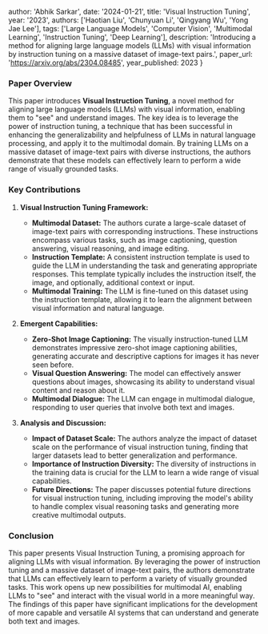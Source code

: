
  author: 'Abhik Sarkar',
  date: '2024-01-21',
  title: 'Visual Instruction Tuning',
  year: '2023',
  authors: ['Haotian Liu', 'Chunyuan Li',  'Qingyang Wu', 'Yong Jae Lee'],
  tags: ['Large Language Models', 'Computer Vision', 'Multimodal Learning', 'Instruction Tuning', 'Deep Learning'],
  description: 'Introducing a method for aligning large language models (LLMs) with visual information by instruction tuning on a massive dataset of image-text pairs.',
  paper_url: 'https://arxiv.org/abs/2304.08485',
  year_published: 2023
}



### Paper Overview

This paper introduces **Visual Instruction Tuning**, a novel method for aligning large language models (LLMs) with visual information, enabling them to "see" and understand images. The key idea is to leverage the power of instruction tuning, a technique that has been successful in enhancing the generalizability and helpfulness of LLMs in natural language processing, and apply it to the multimodal domain. By training LLMs on a massive dataset of image-text pairs with diverse instructions, the authors demonstrate that these models can effectively learn to perform a wide range of visually grounded tasks.

### Key Contributions

1. **Visual Instruction Tuning Framework:**
   - **Multimodal Dataset:** The authors curate a large-scale dataset of image-text pairs with corresponding instructions. These instructions encompass various tasks, such as image captioning, question answering, visual reasoning, and image editing.
   - **Instruction Template:** A consistent instruction template is used to guide the LLM in understanding the task and generating appropriate responses. This template typically includes the instruction itself, the image, and optionally, additional context or input.
   - **Multimodal Training:** The LLM is fine-tuned on this dataset using the instruction template, allowing it to learn the alignment between visual information and natural language.

2. **Emergent Capabilities:**
   - **Zero-Shot Image Captioning:** The visually instruction-tuned LLM demonstrates impressive zero-shot image captioning abilities, generating accurate and descriptive captions for images it has never seen before.
   - **Visual Question Answering:** The model can effectively answer questions about images, showcasing its ability to understand visual content and reason about it.
   - **Multimodal Dialogue:** The LLM can engage in multimodal dialogue, responding to user queries that involve both text and images.

3. **Analysis and Discussion:**
   - **Impact of Dataset Scale:** The authors analyze the impact of dataset scale on the performance of visual instruction tuning, finding that larger datasets lead to better generalization and performance.
   - **Importance of Instruction Diversity:** The diversity of instructions in the training data is crucial for the LLM to learn a wide range of visual capabilities.
   - **Future Directions:** The paper discusses potential future directions for visual instruction tuning, including improving the model's ability to handle complex visual reasoning tasks and generating more creative multimodal outputs.

### Conclusion

This paper presents Visual Instruction Tuning, a promising approach for aligning LLMs with visual information. By leveraging the power of instruction tuning and a massive dataset of image-text pairs, the authors demonstrate that LLMs can effectively learn to perform a variety of visually grounded tasks. This work opens up new possibilities for multimodal AI, enabling LLMs to "see" and interact with the visual world in a more meaningful way. The findings of this paper have significant implications for the development of more capable and versatile AI systems that can understand and generate both text and images.